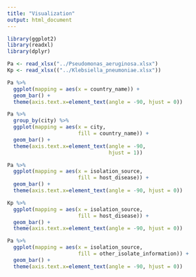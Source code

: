```yaml
---
title: "Visualization"
output: html_document
---
```


```r
library(ggplot2)
library(readxl)
library(dplyr)
```
```r
Pa <- read_xlsx("../Pseudomonas_aeruginosa.xlsx")
Kp <- read_xlsx(("../Klebsiella_pneumoniae.xlsx"))
```
```r
Pa %>% 
  ggplot(mapping = aes(x = country_name)) +
  geom_bar() +
  theme(axis.text.x=element_text(angle = -90, hjust = 0))
```
```r
Pa %>% 
  group_by(city) %>% 
  ggplot(mapping = aes(x = city,
                       fill = country_name)) +
  geom_bar() +
  theme(axis.text.x=element_text(angle = -90,
                                 hjust = 1))
```

```r
Pa %>% 
  ggplot(mapping = aes(x = isolation_source,
                       fill = host_disease)) +
  geom_bar() +
  theme(axis.text.x=element_text(angle = -90, hjust = 0))
```
```r
Kp %>% 
  ggplot(mapping = aes(x = isolation_source,
                       fill = host_disease)) +
  geom_bar() +
  theme(axis.text.x=element_text(angle = -90, hjust = 0))
```
```r
Pa %>% 
  ggplot(mapping = aes(x = isolation_source,
                       fill = other_isolate_information)) +
  geom_bar() +
  theme(axis.text.x=element_text(angle = -90, hjust = 0))
```
